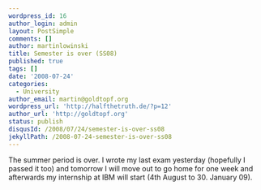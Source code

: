 ```yaml
---
wordpress_id: 16
author_login: admin
layout: PostSimple
comments: []
author: martinlowinski
title: Semester is over (SS08)
published: true
tags: []
date: '2008-07-24'
categories:
  - University
author_email: martin@goldtopf.org
wordpress_url: 'http://halfthetruth.de/?p=12'
author_url: 'http://goldtopf.org'
status: publish
disqusId: /2008/07/24/semester-is-over-ss08
jekyllPath: /2008-07-24-semester-is-over-ss08
---
```


The summer period is over. I wrote my last exam yesterday (hopefully I passed it too) and tomorrow I will move out to go home for one week and afterwards my internship at IBM will start (4th August to 30. January 09).
